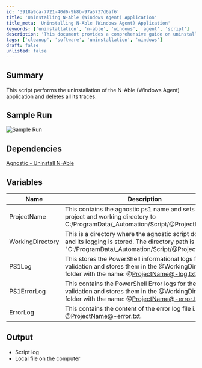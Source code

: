 ```yaml
---
id: '3918a9ca-7721-40d6-9b8b-97a5737d6af6'
title: 'Uninstalling N-Able (Windows Agent) Application'
title_meta: 'Uninstalling N-Able (Windows Agent) Application'
keywords: ['uninstallation', 'n-able', 'windows', 'agent', 'script']
description: 'This document provides a comprehensive guide on uninstalling the N-Able (Windows Agent) application, including the script to perform the uninstallation and clean up all traces of the application from the system.'
tags: ['cleanup', 'software', 'uninstallation', 'windows']
draft: false
unlisted: false
---
```

## Summary

This script performs the uninstallation of the N-Able (Windows Agent) application and deletes all its traces.

## Sample Run

![Sample Run](../../../static/img/Script---Uninstall-N-Able/image_1.png)

## Dependencies

[Agnostic - Uninstall N-Able](https://proval.itglue.com/DOC-5078775-17069437)

## Variables

| Name             | Description                                                                                                                                                      |
|------------------|------------------------------------------------------------------------------------------------------------------------------------------------------------------|
| ProjectName      | This contains the agnostic ps1 name and sets that as a project and working directory to C:/ProgramData/_Automation/Script/@ProjectName@.                     |
| WorkingDirectory  | This is a directory where the agnostic script download and its logging is stored. The directory path is "C:/ProgramData/_Automation/Script/@ProjectName@".   |
| PS1Log           | This stores the PowerShell informational logs for validation and stores them in the @WorkingDirectory@ folder with the name: @ProjectName@-log.txt.           |
| PS1ErrorLog      | This contains the PowerShell Error logs for the validation and stores them in the @WorkingDirectory@ folder with the name: @ProjectName@-error.txt.          |
| ErrorLog         | This contains the content of the error log file i.e. @ProjectName@-error.txt.                                                                                 |

## Output

- Script log
- Local file on the computer











